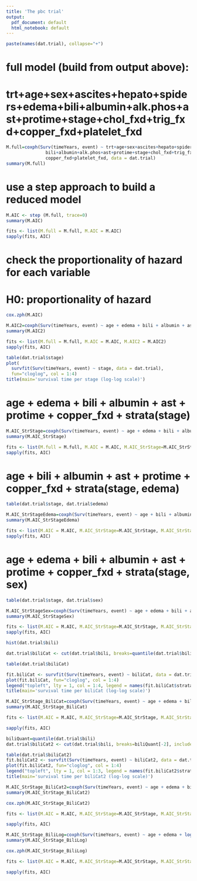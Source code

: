 ---
title: 'The pbc trial'
output:
  pdf_document: default
  html_notebook: default
---


```{r}
paste(names(dat.trial), collapse="+")
```

# full model (build from output above):
# trt+age+sex+ascites+hepato+spiders+edema+bili+albumin+alk.phos+ast+protime+stage+chol_fxd+trig_fxd+copper_fxd+platelet_fxd

```{r}
M.full=coxph(Surv(timeYears, event) ~ trt+age+sex+ascites+hepato+spiders+edema+
               bili+albumin+alk.phos+ast+protime+stage+chol_fxd+trig_fxd+
               copper_fxd+platelet_fxd, data = dat.trial)
summary(M.full)
```

# use a step approach to build a reduced model
```{r}
M.AIC <- step (M.full, trace=0)
summary(M.AIC)

fits <- list(M.full = M.full, M.AIC = M.AIC)
sapply(fits, AIC)
```

# check the proportionality of hazard for each variable
# H0: proportionality of hazard

```{r}
cox.zph(M.AIC)
```


```{r}
M.AIC2=coxph(Surv(timeYears, event) ~ age + edema + bili + albumin + ast + protime + copper_fxd + stage, data = dat.trial)
summary(M.AIC2)

fits <- list(M.full = M.full, M.AIC = M.AIC, M.AIC2 = M.AIC2)
sapply(fits, AIC)
```


```{r}
table(dat.trial$stage)
plot(
  survfit(Surv(timeYears, event) ~ stage, data = dat.trial),
  fun="cloglog", col = 1:4)
title(main='survival time per stage (log-log scale)')
```

# age + edema + bili + albumin + ast + protime + copper_fxd + strata(stage)

```{r}
M.AIC_StrStage=coxph(Surv(timeYears, event) ~ age + edema + bili + albumin + ast + protime + copper_fxd + strata(stage), data = dat.trial)
summary(M.AIC_StrStage)

fits <- list(M.full = M.full, M.AIC = M.AIC, M.AIC_StrStage=M.AIC_StrStage)
sapply(fits, AIC)
```

# age + bili + albumin + ast + protime + copper_fxd + strata(stage, edema)

```{r}
table(dat.trial$stage, dat.trial$edema)

M.AIC_StrStageEdema=coxph(Surv(timeYears, event) ~ age + bili + albumin + ast + protime + copper_fxd + strata(stage, edema), data = dat.trial)
summary(M.AIC_StrStageEdema)

fits <- list(M.AIC = M.AIC, M.AIC_StrStage=M.AIC_StrStage, M.AIC_StrStageEdema=M.AIC_StrStageEdema)
sapply(fits, AIC)
```


# age + edema + bili + albumin + ast + protime + copper_fxd + strata(stage, sex)

```{r}
table(dat.trial$stage, dat.trial$sex)

M.AIC_StrStageSex=coxph(Surv(timeYears, event) ~ age + edema + bili + albumin + ast + protime + copper_fxd + strata(stage, sex), data = dat.trial)
summary(M.AIC_StrStageSex)

fits <- list(M.AIC = M.AIC, M.AIC_StrStage=M.AIC_StrStage, M.AIC_StrStageSex=M.AIC_StrStageSex)
sapply(fits, AIC)
```


```{r}
hist(dat.trial$bili)

dat.trial$biliCat <- cut(dat.trial$bili, breaks=quantile(dat.trial$bili), include.lowest = TRUE)

table(dat.trial$biliCat)

fit.biliCat <- survfit(Surv(timeYears, event) ~ biliCat, data = dat.trial)
plot(fit.biliCat, fun="cloglog", col = 1:4)
legend("topleft", lty = 1, col = 1:4, legend = names(fit.biliCat$strata))
title(main='survival time per biliCat (log-log scale)')
```


```{r}
M.AIC_StrStage_BiliCat=coxph(Surv(timeYears, event) ~ age + edema + biliCat + albumin + ast + protime + copper_fxd + strata(stage), data = dat.trial)
summary(M.AIC_StrStage_BiliCat)

fits <- list(M.AIC = M.AIC, M.AIC_StrStage=M.AIC_StrStage, M.AIC_StrStage_BiliCat=M.AIC_StrStage_BiliCat)

sapply(fits, AIC)
```

```{r}
biliQuant=quantile(dat.trial$bili)
dat.trial$biliCat2 <- cut(dat.trial$bili, breaks=biliQuant[-2], include.lowest = TRUE)

table(dat.trial$biliCat2)
fit.biliCat2 <- survfit(Surv(timeYears, event) ~ biliCat2, data = dat.trial)
plot(fit.biliCat2, fun="cloglog", col = 1:4)
legend("topleft", lty = 1, col = 1:3, legend = names(fit.biliCat2$strata))
title(main='survival time per biliCat2 (log-log scale)')
```


```{r}
M.AIC_StrStage_BiliCat2=coxph(Surv(timeYears, event) ~ age + edema + biliCat2 + albumin + ast + protime + copper_fxd + strata(stage), data = dat.trial)
summary(M.AIC_StrStage_BiliCat2)

cox.zph(M.AIC_StrStage_BiliCat2)

fits <- list(M.AIC = M.AIC, M.AIC_StrStage=M.AIC_StrStage, M.AIC_StrStage_BiliCat2=M.AIC_StrStage_BiliCat2)

sapply(fits, AIC)
```


```{r}
M.AIC_StrStage_BiliLog=coxph(Surv(timeYears, event) ~ age + edema + log(bili) + albumin + ast + protime + copper_fxd + strata(stage), data = dat.trial)
summary(M.AIC_StrStage_BiliLog)

cox.zph(M.AIC_StrStage_BiliLog)

fits <- list(M.AIC = M.AIC, M.AIC_StrStage=M.AIC_StrStage, M.AIC_StrStage_BiliLog=M.AIC_StrStage_BiliLog)

sapply(fits, AIC)
```

